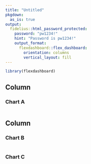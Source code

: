 ```yaml
---
title: "Untitled"
pkgdown:
  as_is: true
output:
  fidelius::html_password_protected:
    password: "pw1234!"
    hint: "Password is pw1234!"
    output_format:
      flexdashboard::flex_dashboard:
        orientation: columns
        vertical_layout: fill
---
```


```r
library(flexdashboard)
```

Column {data-width=650}
-----------------------------------------------------------------------

### Chart A

```r

```

Column {data-width=350}
-----------------------------------------------------------------------

### Chart B

```r

```

### Chart C

```r

```

